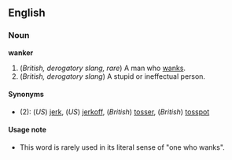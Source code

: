 ==English==
===Noun===
'''wanker'''

#(''British, derogatory slang, rare'') A man who [[wank]]s.
#(''British, derogatory slang'') A stupid or ineffectual person.
====Synonyms====
*(2): (''US'') [[jerk]], (''US'') [[jerkoff]], (''British'') [[tosser]], (''British'') [[tosspot]]

====Usage note====
*This word is rarely used in its literal sense of "one who wanks".
